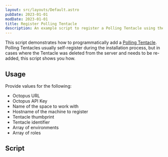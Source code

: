 ```yaml
---
layout: src/layouts/Default.astro
pubDate: 2023-01-01
modDate: 2023-01-01
title: Register Polling Tentacle
description: An example script to register a Polling Tentacle using the REST API.
---
```


This script demonstrates how to programmatically add a [Polling Tentacle](/docs/infrastructure/deployment-targets/tentacle/tentacle-communication/#polling-tentacles).  Polling Tentacles usually self-register during the installation process, but in cases where the Tentacle was deleted from the server and needs to be re-added, this script shows you how.

## Usage
Provide values for the following:
- Octopus URL
- Octopus API Key
- Name of the space to work with
- Hostname of the machine to register
- Tentacle thumbprint
- Tentacle identifier
- Array of environments
- Array of roles

## Script

<RegisterPollingTentacleScripts />
